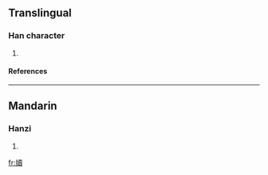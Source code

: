 ==Translingual==
===Han character===
{{Han char|rn=38|rad=女|as=15|sn=18|four=|canj=女土田金 (VGWC)}}
# {{defn|Han|sort=女15}}
====References====
{{Han ref|kx=0273.280|dkj=06860|dj=0541.370|hdz=21088.090|uh=5B3B|ud=23355}}

----
==Mandarin==
===Hanzi===
{{cmn-hanzi|pin=[[dú]] (du2)|wg=tu<sup>2</sup>}}
# {{defn|Mandarin}}

[[fr:嬻]]